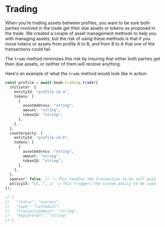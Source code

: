 # Trading

When you're trading assets between profiles, you want to be sure both parties involved in the trade get their due assets or tokens as proposed in the trade. We created a couple of asset management methods to help you with managing assets, but the risk of using these methods is that if you move tokens or assets from profile A to B, and from B to A that one of the transactions could fail.

The `trade` method minimizes this risk by insuring that either both parties get their due assets, or neither of them will receive anything.

Here's an example of what the `trade` method would look like in action.

```typescript
const profile = await beam.trading.trade({
  initiator: {
    entityId: "profile-id-a",
    tokens: [
      {
        assetAddress: "string",
        amount: "string",
        tokenId: "string",
      },
    ],
  },
  counterparty: {
    entityId: "profile-id-b",
    tokens: [
      {
        assetAddress: "string",
        amount: "string",
        tokenId: "string",
      },
    ],
  },
  sponsor: false, // 👈 This handles the transaction to be self paid
  policyId: "cl..", // 👈 This triggers the custom policy to be used
});

// {
//   "status": "success",
//   "type": "custodial",
//   "transactionHash": "string",
//   "explorerUrl": "string"
// }
```
